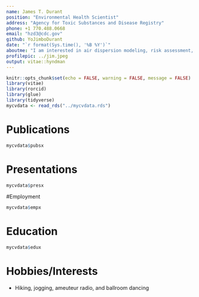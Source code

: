 ```yaml
---
name: James T. Durant
position: "Environmental Health Scientist"
address: "Agency for Toxic Substances and Disease Registry"
phone: +1 770.488.0668
email: "hzd3@cdc.gov"
github: YoJimboDurant
date: "`r format(Sys.time(), '%B %Y')`"
aboutme: "I am interested in air dispersion modeling, risk assessment, and environmental statistics. I currently am the acting branch associate director for science for the western branch of ATSDR's Division of Communinity Health Investigations."
profilepic: ../jim.jpeg
output: vitae::hyndman
---
```



\raggedright


```r
knitr::opts_chunk$set(echo = FALSE, warning = FALSE, message = FALSE)
library(vitae)
library(rorcid)
library(glue)
library(tidyverse)
mycvdata <- read_rds("../mycvdata.rds")
```



# Publications
```r
mycvdata$pubsx

```

# Presentations

```r
mycvdata$presx
```

#Employment
```r
mycvdata$empx

```


# Education

```r
mycvdata$edux
```



# Hobbies/Interests

 * Hiking, jogging, ameuteur radio, and ballroom dancing

